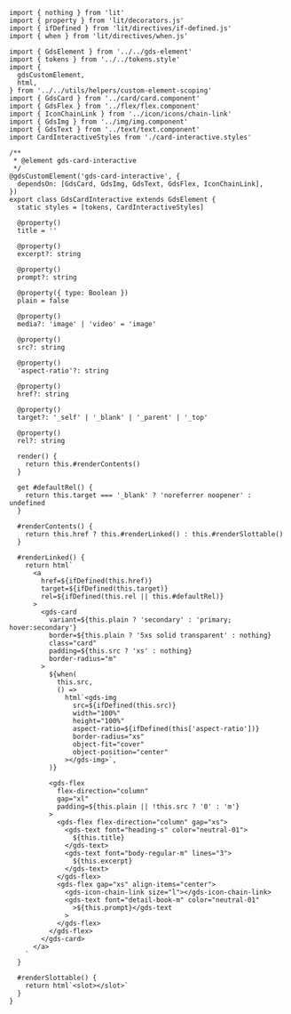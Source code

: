 ```tsx
import { nothing } from 'lit'
import { property } from 'lit/decorators.js'
import { ifDefined } from 'lit/directives/if-defined.js'
import { when } from 'lit/directives/when.js'

import { GdsElement } from '../../gds-element'
import { tokens } from '../../tokens.style'
import {
  gdsCustomElement,
  html,
} from '../../utils/helpers/custom-element-scoping'
import { GdsCard } from '../card/card.component'
import { GdsFlex } from '../flex/flex.component'
import { IconChainLink } from '../icon/icons/chain-link'
import { GdsImg } from '../img/img.component'
import { GdsText } from '../text/text.component'
import CardInteractiveStyles from './card-interactive.styles'

/**
 * @element gds-card-interactive
 */
@gdsCustomElement('gds-card-interactive', {
  dependsOn: [GdsCard, GdsImg, GdsText, GdsFlex, IconChainLink],
})
export class GdsCardInteractive extends GdsElement {
  static styles = [tokens, CardInteractiveStyles]

  @property()
  title = ''

  @property()
  excerpt?: string

  @property()
  prompt?: string

  @property({ type: Boolean })
  plain = false

  @property()
  media?: 'image' | 'video' = 'image'

  @property()
  src?: string

  @property()
  'aspect-ratio'?: string

  @property()
  href?: string

  @property()
  target?: '_self' | '_blank' | '_parent' | '_top'

  @property()
  rel?: string

  render() {
    return this.#renderContents()
  }

  get #defaultRel() {
    return this.target === '_blank' ? 'noreferrer noopener' : undefined
  }

  #renderContents() {
    return this.href ? this.#renderLinked() : this.#renderSlottable()
  }

  #renderLinked() {
    return html`
      <a
        href=${ifDefined(this.href)}
        target=${ifDefined(this.target)}
        rel=${ifDefined(this.rel || this.#defaultRel)}
      >
        <gds-card
          variant=${this.plain ? 'secondary' : 'primary; hover:secondary'}
          border=${this.plain ? '5xs solid transparent' : nothing}
          class="card"
          padding=${this.src ? 'xs' : nothing}
          border-radius="m"
        >
          ${when(
            this.src,
            () =>
              html`<gds-img
                src=${ifDefined(this.src)}
                width="100%"
                height="100%"
                aspect-ratio=${ifDefined(this['aspect-ratio'])}
                border-radius="xs"
                object-fit="cover"
                object-position="center"
              ></gds-img>`,
          )}

          <gds-flex
            flex-direction="column"
            gap="xl"
            padding=${this.plain || !this.src ? '0' : 'm'}
          >
            <gds-flex flex-direction="column" gap="xs">
              <gds-text font="heading-s" color="neutral-01">
                ${this.title}
              </gds-text>
              <gds-text font="body-regular-m" lines="3">
                ${this.excerpt}
              </gds-text>
            </gds-flex>
            <gds-flex gap="xs" align-items="center">
              <gds-icon-chain-link size="l"></gds-icon-chain-link>
              <gds-text font="detail-book-m" color="neutral-01"
                >${this.prompt}</gds-text
              >
            </gds-flex>
          </gds-flex>
        </gds-card>
      </a>
    `
  }

  #renderSlottable() {
    return html`<slot></slot>`
  }
}
